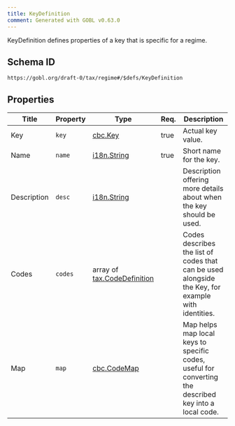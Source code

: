 ```yaml
---
title: KeyDefinition
comment: Generated with GOBL v0.63.0
---
```


KeyDefinition defines properties of a key that is specific for a regime.

## Schema ID

`https://gobl.org/draft-0/tax/regime#/$defs/KeyDefinition`

## Properties

| Title       | Property | Type                                                        | Req. | Description                                                                                            |
|-------------|----------|-------------------------------------------------------------|------|--------------------------------------------------------------------------------------------------------|
| Key         | `key`    | [cbc.Key](/draft-0/cbc/key)                                 | true | Actual key value.                                                                                      |
| Name        | `name`   | [i18n.String](/draft-0/i18n/string)                         | true | Short name for the key.                                                                                |
| Description | `desc`   | [i18n.String](/draft-0/i18n/string)                         |      | Description offering more details about when the key should be used.                                   |
| Codes       | `codes`  | array of [tax.CodeDefinition](/draft-0/tax/code_definition) |      | Codes describes the list of codes that can be used alongside the Key, for example with identities.     |
| Map         | `map`    | [cbc.CodeMap](/draft-0/cbc/code_map)                        |      | Map helps map local keys to specific codes, useful for converting the described key into a local code. |

